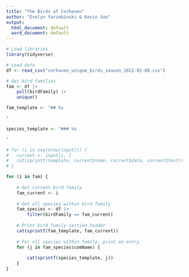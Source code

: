 ```yaml
---
title: "The Birds of Corhaven"
author: "Evelyn Yarzebinski & Kevin Soo"
output:
  html_document: default
  word_document: default
---
```

```r
# Load libraries
library(tidyverse)

# Load data
df <- read_csv("corhaven_unique_birds_season_2022-02-08.csv")

# Get bird families
fam <- df |> 
    pull(birdFamily) |> 
    unique()
```



```r
fam_template <- "## %s

"

species_template <- "### %s

"

# for (i in seq(nrow(input))) {
#   current <- input[i, ]
#   cat(sprintf(template, current$name, current$data, current$text))
# }

for (i in fam) {
    
    # Get current bird family
    fam_current <- i
    
    # Get all species within bird family
    fam_species <- df |>
        filter(birdFamily == fam_current)
    
    # Print bird family section header
    cat(sprintf(fam_template, fam_current))
    
    # For all species within family, print an entry
    for (j in fam_species$comName) {
        
        cat(sprintf(species_template, j))
    }
}
```